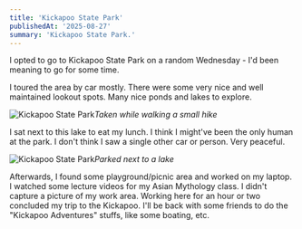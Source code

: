 ```yaml
---
title: 'Kickapoo State Park'
publishedAt: '2025-08-27'
summary: 'Kickapoo State Park.'
---
```


I opted to go to Kickapoo State Park on a random Wednesday - I'd been meaning to go for some time.

I toured the area by car mostly. There were some very nice and well maintained lookout spots. Many nice ponds and lakes to explore.

![Kickapoo State Park](/kickapoo_state_park/kickapoo_state_park1.jpeg)*Taken while walking a small hike*

I sat next to this lake to eat my lunch. I think I might've been the only human at the park. I don't think I saw a single other car or person. Very peaceful.

![Kickapoo State Park](/kickapoo_state_park/kickapoo_state_park2.jpeg)*Parked next to a lake*

Afterwards, I found some playground/picnic area and worked on my laptop. I watched some lecture videos for my Asian Mythology class. I didn't capture a picture of my work area. Working here for an hour or two concluded my trip to the Kickapoo. I'll be back with some friends to do the "Kickapoo Adventures" stuffs, like some boating, etc.